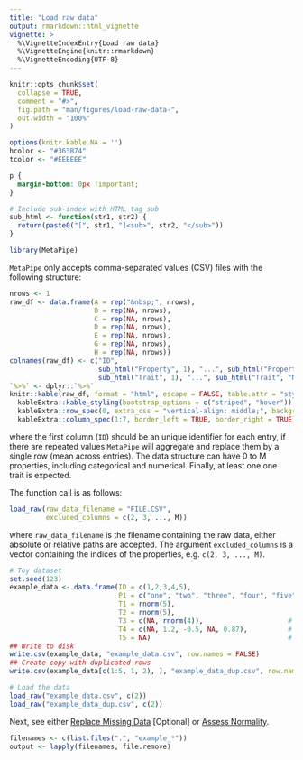 ```yaml
---
title: "Load raw data"
output: rmarkdown::html_vignette
vignette: >
  %\VignetteIndexEntry{Load raw data}
  %\VignetteEngine{knitr::rmarkdown}
  %\VignetteEncoding{UTF-8}
---
```


```r
knitr::opts_chunk$set(
  collapse = TRUE,
  comment = "#>",
  fig.path = "man/figures/load-raw-data-",
  out.width = "100%"
)

options(knitr.kable.NA = '')
hcolor <- "#363B74"
tcolor <- "#EEEEEE"
```

<!-- Extra CSS -->
```css
p {
  margin-bottom: 0px !important;
}
```

<!-- Utilitary functions -->
```r
# Include sub-index with HTML tag sub
sub_html <- function(str1, str2) {
  return(paste0("[", str1, "]<sub>", str2, "</sub>"))
}
```

```r
library(MetaPipe)
```

`MetaPipe` only accepts  comma-separated values (CSV) files with the following structure:

```r
nrows <- 1
raw_df <- data.frame(A = rep("&nbsp;", nrows),
                     B = rep(NA, nrows),
                     C = rep(NA, nrows),
                     D = rep(NA, nrows),
                     E = rep(NA, nrows),
                     G = rep(NA, nrows),
                     H = rep(NA, nrows))
colnames(raw_df) <- c("ID", 
                      sub_html("Property", 1), "...", sub_html("Property", "M"), 
                      sub_html("Trait", 1), "...", sub_html("Trait", "N"))
`%>%` <- dplyr::`%>%`
knitr::kable(raw_df, format = "html", escape = FALSE, table.attr = "style='width:100%;'", align = 'c') %>%
  kableExtra::kable_styling(bootstrap_options = c("striped", "hover")) %>%
  kableExtra::row_spec(0, extra_css = "vertical-align: middle;", background = hcolor, color = tcolor) %>%
  kableExtra::column_spec(1:7, border_left = TRUE, border_right = TRUE)
```
where the first column (`ID`) should be an unique identifier for each entry, if there are repeated values `MetaPipe` will aggregate and replace them by a single row (mean across entries). The data structure can have 0 to M properties, including categorical and numerical. Finally, at least one one trait is expected.

The function call is as follows:
```r
load_raw(raw_data_filename = "FILE.CSV", 
         excluded_columns = c(2, 3, ..., M))
```
where `raw_data_filename` is the filename containing the raw data, either absolute or relative paths are accepted. The argument `excluded_columns` is a vector containing the indices of the properties, e.g. `c(2, 3, ..., M)`.

```r
# Toy dataset
set.seed(123)
example_data <- data.frame(ID = c(1,2,3,4,5),
                           P1 = c("one", "two", "three", "four", "five"), 
                           T1 = rnorm(5), 
                           T2 = rnorm(5),
                           T3 = c(NA, rnorm(4)),                     #  20 % NAs
                           T4 = c(NA, 1.2, -0.5, NA, 0.87),          #  40 % NAs
                           T5 = NA)                                  # 100 % NAs
## Write to disk
write.csv(example_data, "example_data.csv", row.names = FALSE)
## Create copy with duplicated rows
write.csv(example_data[c(1:5, 1, 2), ], "example_data_dup.csv", row.names = FALSE)

# Load the data
load_raw("example_data.csv", c(2))
load_raw("example_data_dup.csv", c(2))
```

Next, see either [Replace Missing Data](replace-missing-data.html) [Optional] or [Assess Normality](assess-normality.html). 

```r
filenames <- c(list.files(".", "example_*"))
output <- lapply(filenames, file.remove)
```